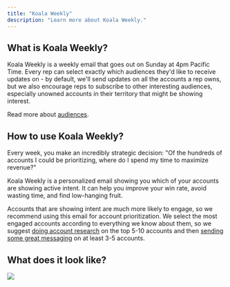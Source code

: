 ```yaml
---
title: "Koala Weekly"
description: "Learn more about Koala Weekly."
---
```


## What is Koala Weekly?

Koala Weekly is a weekly email that goes out on Sunday at 4pm Pacific Time. Every rep can select exactly which audiences they'd like to receive updates on - by default, we'll send updates on all the accounts a rep owns, but we also encourage reps to subscribe to other interesting audiences, especially unowned accounts in their territory that might be showing interest.

<Note>
	Read more about <a href="/docs/product-manual/audiences">audiences</a>.
</Note>


## How to use Koala Weekly?

Every week, you make an incredibly strategic decision: "Of the hundreds of accounts I could be prioritizing, where do I spend my time to maximize revenue?"

Koala Weekly is a personalized email showing you which of your accounts are showing active intent. It can help you improve your win rate, avoid wasting time, and find low-hanging fruit.

Accounts that are showing intent are much more likely to engage, so we recommend using this email for account prioritization. We select the most engaged accounts according to everything we know about them, so we suggest <a href="/docs/rep-guides/use-koala-for-research">doing account research</a> on the top 5-10 accounts and then <a href="/docs/rep-guides/send-great-sales-messages">sending some great messaging</a> on at least 3-5 accounts.

## What does it look like?

![](/images/product-manual/koala-weekly/preview.png)